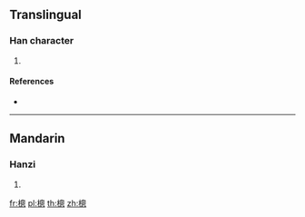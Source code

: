 ==Translingual==

===Han character===
{{Han char|rn=75|rad=木|as=11|sn=15|four=|canj=DHWP}}

# {{defn|Han|sort=木11}}

====References====
* {{Han ref|kx=0551.181|dkj=49179|hdz=21281.020|uh=6A2C|ud=27180}}

----

==Mandarin==

===Hanzi===
{{cmn-hanzi|pin=[[cōng]] ([[cong1]])|wg=ts'ung<sup>1</sup>}}

# {{defn|lang=cmn|sort=木11}}

[[fr:樬]]
[[pl:樬]]
[[th:樬]]
[[zh:樬]]